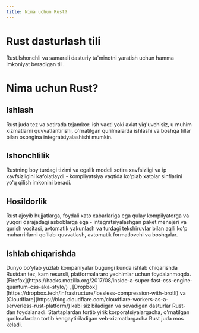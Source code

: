 ```yaml
---
title: Nima uchun Rust?
---
```



# Rust dasturlash tili

Rust.Ishonchli va samarali dasturiy ta'minotni yaratish uchun hamma imkoniyat
beradigan til .

# Nima uchun Rust?

## Ishlash

<Callout emoji="✅">
  Rust juda tez va xotirada tejamkor: ish vaqti yoki axlat yig'uvchisiz, u muhim
  xizmatlarni quvvatlantirishi, o'rnatilgan qurilmalarda ishlashi va boshqa
  tillar bilan osongina integratsiyalashishi mumkin.
</Callout>

## Ishonchlilik

<Callout emoji="✅">
  Rustning boy turdagi tizimi va egalik modeli xotira xavfsizligi va ip
  xavfsizligini kafolatlaydi - kompilyatsiya vaqtida ko'plab xatolar sinflarini
  yo'q qilish imkonini beradi.
</Callout>

## Hosildorlik

<Callout emoji="✅">
  Rust ajoyib hujjatlarga, foydali xato xabarlariga ega qulay kompilyatorga va
  yuqori darajadagi asboblarga ega - integratsiyalashgan paket menejeri va
  qurish vositasi, avtomatik yakunlash va turdagi tekshiruvlar bilan aqlli ko'p
  muharrirlarni qo'llab-quvvatlash, avtomatik formatlovchi va boshqalar.
</Callout>

## Ishlab chiqarishda

<Callout emoji="✅">
  Dunyo bo'ylab yuzlab kompaniyalar bugungi kunda ishlab chiqarishda Rustdan
  tez, kam resursli, platformalararo yechimlar uchun foydalanmoqda.
  [Firefox](https://hacks.mozilla.org/2017/08/inside-a-super-fast-css-engine-quantum-css-aka-stylo/)
  ,
  [Dropbox](https://dropbox.tech/infrastructure/lossless-compression-with-brotli)
  va
  [Cloudflare](https://blog.cloudflare.com/cloudflare-workers-as-a-serverless-rust-platform/)
  kabi siz biladigan va sevadigan dasturlar Rust-dan foydalanadi. Startaplardan
  tortib yirik korporatsiyalargacha, o'rnatilgan qurilmalardan tortib
  kengaytiriladigan veb-xizmatlargacha Rust juda mos keladi.
</Callout>
